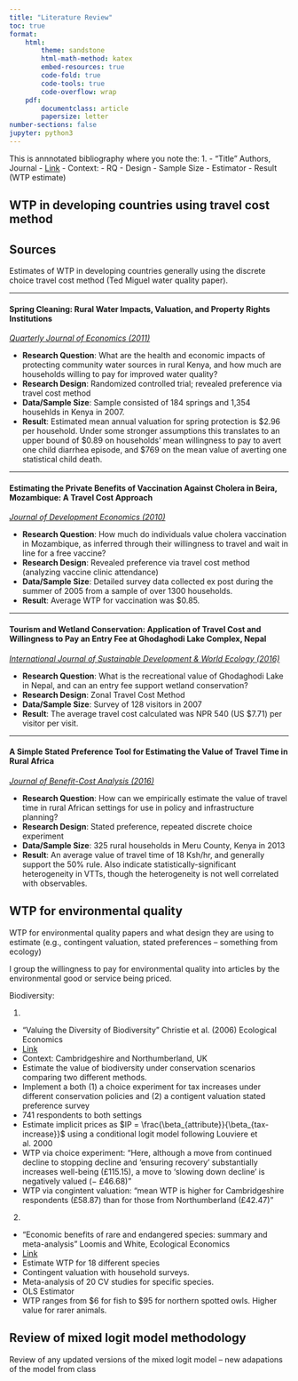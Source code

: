 ```yaml
---
title: "Literature Review"
toc: true
format: 
    html:
        theme: sandstone
        html-math-method: katex
        embed-resources: true
        code-fold: true
        code-tools: true
        code-overflow: wrap
    pdf:  
        documentclass: article
        papersize: letter
number-sections: false
jupyter: python3
---
```



This is annnotated bibliography where you note the: 
1. 
- "Title" Authors, Journal
- [Link]()
- Context: 
- RQ
- Design 
- Sample Size
- Estimator
- Result (WTP estimate)

## WTP in developing countries using travel cost method
::: {.callout-note  collapse="true"}
# Sources
Estimates of WTP in developing countries generally using the discrete choice travel cost method (Ted Miguel water quality paper). 

--- 

#### Spring Cleaning: Rural Water Impacts, Valuation, and Property Rights Institutions  
*[Quarterly Journal of Economics (2011)](https://www.jstor.org/stable/23015666)*  

- **Research Question**: What are the health and economic impacts of protecting community water sources in rural Kenya, and how much are households willing to pay for improved water quality?  
- **Research Design**: Randomized controlled trial; revealed preference via travel cost method  
- **Data/Sample Size**: Sample consisted of 184 springs and 1,354 househlds in Kenya in 2007.
- **Result**: Estimated mean annual valuation for spring protection is $2.96 per household. Under some stronger assumptions this translates to an upper bound of $0.89 on households' mean willingness to pay to avert one child diarrhea episode, and $769 on the mean value of averting one statistical child death.

---

#### Estimating the Private Benefits of Vaccination Against Cholera in Beira, Mozambique: A Travel Cost Approach
*[Journal of Development Economics (2010)](https://doi.org/10.1016/j.jdeveco.2009.06.007)*


- **Research Question**: How much do individuals value cholera vaccination in Mozambique, as inferred through their willingness to travel and wait in line for a free vaccine?  
- **Research Design**: Revealed preference via travel cost method (analyzing vaccine clinic attendance)  
- **Data/Sample Size**: Detailed survey data collected ex post during the summer of 2005 from a sample of over 1300 households.
- **Result**: Average WTP for vaccination was $0.85.


---

#### Tourism and Wetland Conservation: Application of Travel Cost and Willingness to Pay an Entry Fee at Ghodaghodi Lake Complex, Nepal 
*[International Journal of Sustainable Development & World Ecology (2016)](https://doi.org/10.1016/j.jdeveco.2009.06.007)*

- **Research Question**: What is the recreational value of Ghodaghodi Lake in Nepal, and can an entry fee support wetland conservation?  
- **Research Design**: Zonal Travel Cost Method  
- **Data/Sample Size**: Survey of 128 visitors in 2007
- **Result**: The average travel cost calculated was NPR 540 (US $7.71) per visitor per visit.

---

#### A Simple Stated Preference Tool for Estimating the Value of Travel Time in Rural Africa  
*[Journal of Benefit-Cost Analysis (2016)](https://doi.org/10.1017/bca.2016.13)*

- **Research Question**: How can we empirically estimate the value of travel time in rural African settings for use in policy and infrastructure planning?  
- **Research Design**: Stated preference, repeated discrete choice experiment  
- **Data/Sample Size**: 325 rural households in Meru County, Kenya in 2013
- **Result**: An average value of travel time of 18 Ksh/hr, and generally support the 50% rule. Also indicate statistically-significant heterogeneity in VTTs, though the heterogeneity is not well correlated with observables.

:::



## WTP for environmental quality 

WTP for environmental quality papers and what design they are using to estimate (e.g., contingent valuation, stated preferences -- something from ecology)

I group the willingness to pay for environmental quality into articles by the environmental good or service being priced. 


Biodiversity:

1. 
- "Valuing the Diversity of Biodiversity" Christie et al. (2006) Ecological Economics
- [Link](https://www.sciencedirect.com/science/article/pii/S0921800905003149?casa_token=Aciky-xubx0AAAAA:W_m9B4X7yq0-VzIeBWp8gjQw3s5wetmE6HO5pln7vu0mljmXPXHe02stdYjZ0HUsfsHDca-Q)
- Context: Cambridgeshire and Northumberland, UK
- Estimate the value of biodiversity under conservation scenarios comparing two different methods.
- Implement a both (1) a choice experiment for tax increases under different conservation policies and (2) a contigent valuation stated preference survey 
- 741 respondents to both settings
- Estimate implicit prices as $IP = \frac{\beta_{attribute}}{\beta_{tax-increase}}$ using a conditional logit model following Louviere et al. 2000
- WTP via choice experiment: "Here, although a move from continued decline to stopping decline and ‘ensuring recovery’ substantially increases well-being (£115.15), a move to ‘slowing down decline’ is negatively valued (− £46.68)"
- WTP via congintent valuation: "mean WTP is higher for Cambridgeshire respondents (£58.87) than for those from Northumberland (£42.47)"

2. 
- "Economic benefits of rare and endangered species: summary and meta-analysis" Loomis and White, Ecological Economics
- [Link](https://www.sciencedirect.com/science/article/abs/pii/0921800996000298)
- Estimate WTP for 18 different species
- Contingent valuation with household surveys.
- Meta-analysis of 20 CV studies for specific species. 
- OLS Estimator
- WTP ranges from $6 for fish to $95 for northern spotted owls. Higher value for rarer animals.


## Review of mixed logit model methodology 

Review of any updated versions of the mixed logit model -- new adapations of the model from class